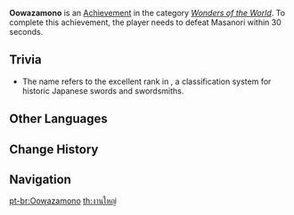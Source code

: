 {{Achievement Infobox
|title        = 
|id           = 81120
|order id     = 1116
|category     = Wonders of the World
|description  = Defeat [[Nameless|Masanori]] with ease.
|requirements = Defeat Masanori within 30 seconds.
|primogems    = 5
|tracking     = 
|hidden       = 1
|topic        = Nameless
|type         = Exploration
}}
'''Oowazamono''' is an [[Achievement]] in the category ''[[Wonders of the World]]''. To complete this achievement, the player needs to defeat Masanori within 30 seconds.

==Trivia==
* The name {{lang|"Oowazamono"|ja=大業物}} refers to the excellent rank in {{w|List of Wazamono|''wazamono''}}, a classification system for historic Japanese swords and swordsmiths.
<!--
==Video Guides==
{{EVT
|video1   = 
|caption1 = 
}}
-->
==Other Languages==
{{Other Languages
|en      = Oowazamono
|zhs     = 大业物
|zhs_rm  = Dàyèwù
|zht     = 大業物
|zht_rm  = Dàyèwù
|zh_tl   = 
|ja      = 大業物
|ja_rm   = Oowazamono
|ko      = 오오와자모노
|ko_rm   = Oowajamono
|ko_tl   = Oowazamono
|es      = Oowazamono
|fr      = Oowazamono
|ru      = Овадзамоно
|th      = งานใหญ่
|th_rm   = Ngan yai
|th_tl   = 
|vi      = Oowazamono
|de      = Oowazamono
|id      = Oowazamono
|pt      = Oowazamono
|tr      = Oowazamono
|it      = Oowazamono
}}

==Change History==
{{Change History|2.0}}
<!--
==References==
{{Reflist}}
-->
==Navigation==
{{Achievement Navbox|Wonders of the World|Exploration}}

[[pt-br:Oowazamono]]
[[th:งานใหญ่]]